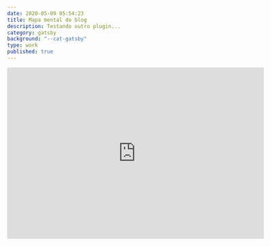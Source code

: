 ```yaml
---
date: 2020-05-09 05:54:23
title: Mapa mental do blog
description: Testando outro plugin...
category: gatsby
background: "--cat-gatsby"
type: work
published: true
---
```

<iframe width="600" height="400" frameborder="0" src="https://www.mindmeister.com/maps/public_map_shell/1500236348/gatsby-lab?width=600&height=400&z=auto" scrolling="no" style="overflow: hidden; margin-bottom: 5px;"/>

Gatsby Plugin: <a href="https://www.gatsbyjs.org/packages/gatsby-remark-responsive-iframe/">gatsby-remark-responsive-iframe</a>